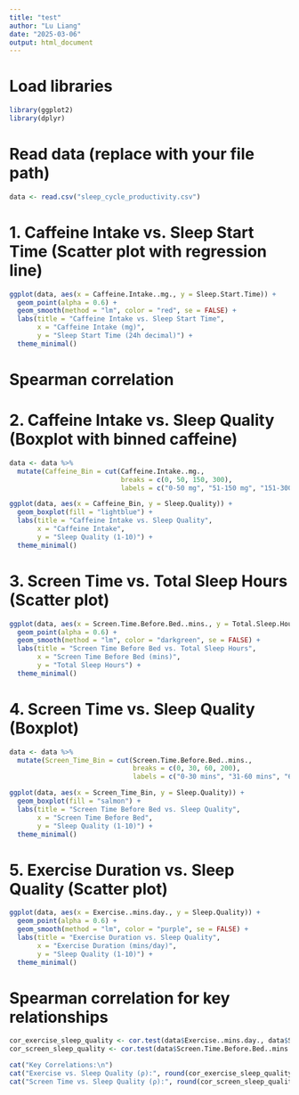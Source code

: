 ```yaml
---
title: "test"
author: "Lu Liang"
date: "2025-03-06"
output: html_document
---
```

# Load libraries
```r
library(ggplot2)
library(dplyr)
```
# Read data (replace with your file path)
```r
data <- read.csv("sleep_cycle_productivity.csv")
```

# 1. Caffeine Intake vs. Sleep Start Time (Scatter plot with regression line)
```r
ggplot(data, aes(x = Caffeine.Intake..mg., y = Sleep.Start.Time)) +
  geom_point(alpha = 0.6) +
  geom_smooth(method = "lm", color = "red", se = FALSE) +
  labs(title = "Caffeine Intake vs. Sleep Start Time",
       x = "Caffeine Intake (mg)",
       y = "Sleep Start Time (24h decimal)") +
  theme_minimal()
```

# Spearman correlation



# 2. Caffeine Intake vs. Sleep Quality (Boxplot with binned caffeine)
```r
data <- data %>%
  mutate(Caffeine_Bin = cut(Caffeine.Intake..mg.,
                            breaks = c(0, 50, 150, 300),
                            labels = c("0-50 mg", "51-150 mg", "151-300 mg")))

ggplot(data, aes(x = Caffeine_Bin, y = Sleep.Quality)) +
  geom_boxplot(fill = "lightblue") +
  labs(title = "Caffeine Intake vs. Sleep Quality",
       x = "Caffeine Intake",
       y = "Sleep Quality (1-10)") +
  theme_minimal()

```

# 3. Screen Time vs. Total Sleep Hours (Scatter plot)
```r
ggplot(data, aes(x = Screen.Time.Before.Bed..mins., y = Total.Sleep.Hours)) +
  geom_point(alpha = 0.6) +
  geom_smooth(method = "lm", color = "darkgreen", se = FALSE) +
  labs(title = "Screen Time Before Bed vs. Total Sleep Hours",
       x = "Screen Time Before Bed (mins)",
       y = "Total Sleep Hours") +
  theme_minimal()
```


# 4. Screen Time vs. Sleep Quality (Boxplot)
```r
data <- data %>%
  mutate(Screen_Time_Bin = cut(Screen.Time.Before.Bed..mins.,
                               breaks = c(0, 30, 60, 200),
                               labels = c("0-30 mins", "31-60 mins", "61+ mins")))

ggplot(data, aes(x = Screen_Time_Bin, y = Sleep.Quality)) +
  geom_boxplot(fill = "salmon") +
  labs(title = "Screen Time Before Bed vs. Sleep Quality",
       x = "Screen Time Before Bed",
       y = "Sleep Quality (1-10)") +
  theme_minimal()

```

# 5. Exercise Duration vs. Sleep Quality (Scatter plot)
```r
ggplot(data, aes(x = Exercise..mins.day., y = Sleep.Quality)) +
  geom_point(alpha = 0.6) +
  geom_smooth(method = "lm", color = "purple", se = FALSE) +
  labs(title = "Exercise Duration vs. Sleep Quality",
       x = "Exercise Duration (mins/day)",
       y = "Sleep Quality (1-10)") +
  theme_minimal()

```

# Spearman correlation for key relationships
```r
cor_exercise_sleep_quality <- cor.test(data$Exercise..mins.day., data$Sleep.Quality, method = "spearman")
cor_screen_sleep_quality <- cor.test(data$Screen.Time.Before.Bed..mins., data$Sleep.Quality, method = "spearman")

cat("Key Correlations:\n")
cat("Exercise vs. Sleep Quality (ρ):", round(cor_exercise_sleep_quality$estimate, 2), "\n")
cat("Screen Time vs. Sleep Quality (ρ):", round(cor_screen_sleep_quality$estimate, 2))
```

